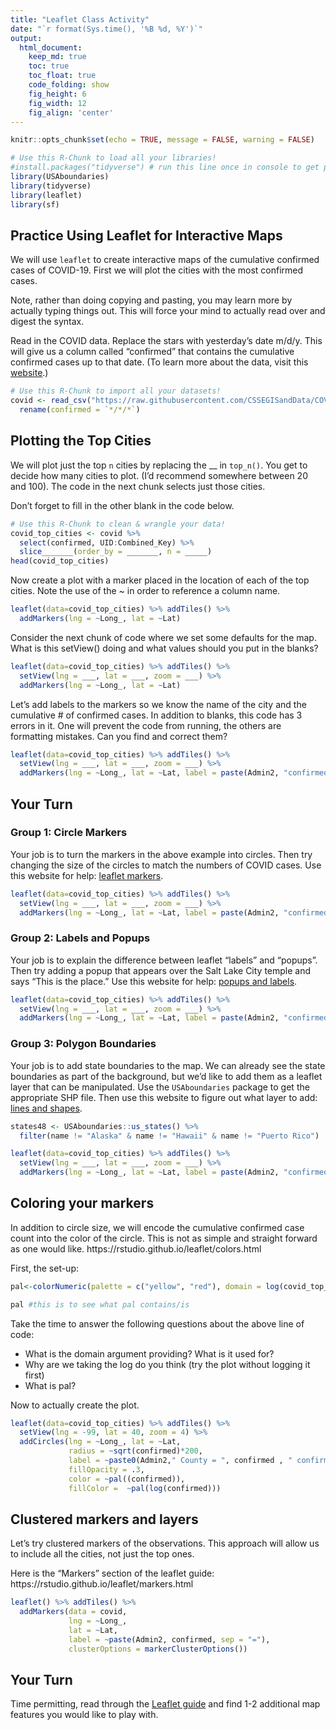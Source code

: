 ```yaml
---
title: "Leaflet Class Activity"
date: "`r format(Sys.time(), '%B %d, %Y')`"
output:
  html_document:  
    keep_md: true
    toc: true
    toc_float: true
    code_folding: show
    fig_height: 6
    fig_width: 12
    fig_align: 'center'
---
```


```r
knitr::opts_chunk$set(echo = TRUE, message = FALSE, warning = FALSE)
```

```r
# Use this R-Chunk to load all your libraries!
#install.packages("tidyverse") # run this line once in console to get package
library(USAboundaries)
library(tidyverse)
library(leaflet)
library(sf)
```

## Practice Using Leaflet for Interactive Maps 

We will use `leaflet` to create interactive maps of the cumulative confirmed cases of COVID-19. First we will plot the cities with the most confirmed cases.

Note, rather than doing copying and pasting, you may learn more by actually typing things out. This will force your mind to actually read over and digest the syntax.

Read in the COVID data. Replace the stars with yesterday's date m/d/y. This will give us a column called "confirmed" that contains the cumulative confirmed cases up to that date. (To learn more about the data, visit this [website](https://github.com/CSSEGISandData/COVID-19).)

```r
# Use this R-Chunk to import all your datasets!
covid <- read_csv("https://raw.githubusercontent.com/CSSEGISandData/COVID-19/master/csse_covid_19_data/csse_covid_19_time_series/time_series_covid19_confirmed_US.csv") %>% 
  rename(confirmed = `*/*/*`)
```

## Plotting the Top Cities

We will plot just the top `n` cities by replacing the __ in `top_n()`. You get to decide how many cities to plot. (I'd recommend somewhere between 20 and 100). The code in the next chunk selects just those cities.

Don't forget to fill in the other blank in the code below.

```r
# Use this R-Chunk to clean & wrangle your data!
covid_top_cities <- covid %>% 
  select(confirmed, UID:Combined_Key) %>% 
  slice_______(order_by = _______, n = _____)
head(covid_top_cities)
```

Now create a plot with a marker placed in the location of each of the top cities.
Note the use of the ~ in order to reference a column name.

```r
leaflet(data=covid_top_cities) %>% addTiles() %>% 
  addMarkers(lng = ~Long_, lat = ~Lat)
```

Consider the next chunk of code where we set some defaults for the map. What is this setView() doing and what values should you put in the blanks?

```r
leaflet(data=covid_top_cities) %>% addTiles() %>% 
  setView(lng = ___, lat = ___, zoom = ___) %>% 
  addMarkers(lng = ~Long_, lat = ~Lat)
```

Let's add labels to the markers so we know the name of the city and the cumulative # of confirmed cases. In addition to blanks, this code has 3 errors in it. One will prevent the code from running, the others are formatting mistakes. Can you find and correct them?

```r
leaflet(data=covid_top_cities) %>% addTiles() %>% 
  setView(lng = ___, lat = ___, zoom = ___) %>%  
  addMarkers(lng = ~Long_, lat = ~Lat, label = paste(Admin2, "confirmed" , "="))
```

## Your Turn

### Group 1: Circle Markers

Your job is to turn the markers in the above example into circles. Then try changing the size of the circles to match the numbers of COVID cases. Use this website for help: [leaflet markers](https://rstudio.github.io/leaflet/markers.html).

```r
leaflet(data=covid_top_cities) %>% addTiles() %>% 
  setView(lng = ___, lat = ___, zoom = ___) %>%  
  addMarkers(lng = ~Long_, lat = ~Lat, label = paste(Admin2, "confirmed" , "="))
```

### Group 2: Labels and Popups

Your job is to explain the difference between leaflet "labels" and "popups". Then try adding a popup that appears over the Salt Lake City temple and says "This is the place." Use this website for help: [popups and labels](https://rstudio.github.io/leaflet/popups.html).

```r
leaflet(data=covid_top_cities) %>% addTiles() %>% 
  setView(lng = ___, lat = ___, zoom = ___) %>%  
  addMarkers(lng = ~Long_, lat = ~Lat, label = paste(Admin2, "confirmed" , "="))
```

### Group 3: Polygon Boundaries

Your job is to add state boundaries to the map. We can already see the state boundaries as part of the background, but we'd like to add them as a leaflet layer that can be manipulated. Use the `USAboundaries` package to get the appropriate SHP file. Then use this website to figure out what layer to add: [lines and shapes](https://rstudio.github.io/leaflet/shapes.html).

```r
states48 <- USAboundaries::us_states() %>%  
  filter(name != "Alaska" & name != "Hawaii" & name != "Puerto Rico")

leaflet(data=covid_top_cities) %>% addTiles() %>% 
  setView(lng = ___, lat = ___, zoom = ___) %>%  
  addMarkers(lng = ~Long_, lat = ~Lat, label = paste(Admin2, "confirmed" , "="))
```


## Coloring your markers

In addition to circle size, we will encode the cumulative confirmed case count into the color of the circle. This is not as simple and straight forward as one would like. https://rstudio.github.io/leaflet/colors.html

First, the set-up:

```r
pal<-colorNumeric(palette = c("yellow", "red"), domain = log(covid_top_cities$confirmed))

pal #this is to see what pal contains/is
```

Take the time to answer the following questions about the above line of code:

- What is the domain argument providing? What is it used for?
- Why are we taking the log do you think (try the plot without logging it first)
- What is pal?

Now to actually create the plot.

```r
leaflet(data=covid_top_cities) %>% addTiles() %>% 
  setView(lng = -99, lat = 40, zoom = 4) %>% 
  addCircles(lng = ~Long_, lat = ~Lat, 
             radius = ~sqrt(confirmed)*200,
             label = ~paste0(Admin2," County = ", confirmed , " confirmed cases"), 
             fillOpacity = .3,
             color = ~pal((confirmed)),
             fillColor =  ~pal(log(confirmed)))
```

## Clustered markers and layers

Let's try clustered markers of the observations. This approach will allow us to include all the cities, not just the top ones.

Here is the "Markers" section of the leaflet guide: https://rstudio.github.io/leaflet/markers.html

```r
leaflet() %>% addTiles() %>% 
  addMarkers(data = covid,
             lng = ~Long_,
             lat = ~Lat,
             label = ~paste(Admin2, confirmed, sep = "="),
             clusterOptions = markerClusterOptions())
```

## Your Turn

Time permitting, read through the [Leaflet guide](https://rstudio.github.io/leaflet/) and find 1-2 additional map features you would like to play with.
